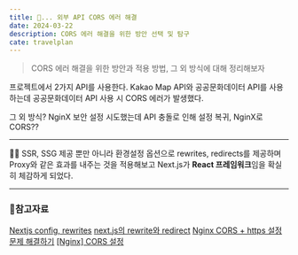 ```yaml
---
title: 📝... 외부 API CORS 에러 해결
date: 2024-03-22
description: CORS 에러 해결을 위한 방안 선택 및 탐구
cate: travelplan
---
```


> CORS 에러 해결을 위한 방안과 적용 방법, 그 외 방식에 대해 정리해보자

프로젝트에서 2가지 API를 사용한다. Kakao Map API와 공공문화데이터 API를 사용하는데 공공문화데이터 API 사용 시 CORS 에러가
발생했다.

그 외 방식? NginX 보안 설정 시도했는데 API 충돌로 인해 설정 복귀,
NginX로 CORS??

<hr />

👩‍💻 SSR, SSG 제공 뿐만 아니라 환경설정 옵션으로 rewrites, redirects를 제공하며 Proxy와 같은 효과를 내주는 것을 적용해보고
Next.js가 **React 프레임워크**임을 확실히 체감하게 되었다.

<hr />

### 📌참고자료

[Nextjs config, rewrites](https://nextjs.org/docs/pages/api-reference/next-config-js/rewrites)
[next.js의 rewrite와 redirect](https://velog.io/@deli-ght/nextrewrite%EC%99%80-redirect)
[Nginx CORS + https 설정 문제 해결하기](https://medium.com/@hee98.09.14/nginx-cors-https-%EC%84%A4%EC%A0%95-%EB%AC%B8%EC%A0%9C-%ED%95%B4%EA%B2%B0%ED%95%98%EA%B8%B0-5af71812f4a1)
[[Nginx] CORS 설정](https://greeng00se.tistory.com/119)
